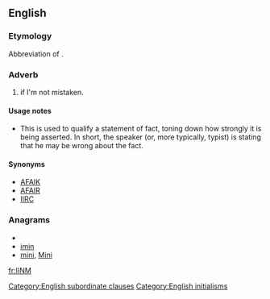 ==English==

===Etymology===
Abbreviation of {{term|if}} {{term|I'm}} {{term|not}} {{term|mistaken}}.

===Adverb===
{{en-adv|-}}

# {{Internet|_|slang}} if I'm not mistaken.

====Usage notes====
* This is used to qualify a statement of fact, toning down how strongly it is being asserted. In short, the speaker (or, more typically, typist) is stating that he may be wrong about the fact.

====Synonyms====
* [[AFAIK]]
* [[AFAIR]]
* [[IIRC]]

===Anagrams===
* {{alphagram|iimn}}
* [[imin#English|imin]]
* [[mini#English|mini]], [[Mini#English|Mini]]

[[Category:English subordinate clauses]]
[[Category:English initialisms]]

[[fr:IINM]]